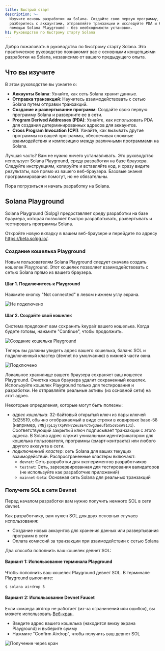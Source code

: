 ```yaml
---
title: Быстрый старт
description: >-
  Изучите основы разработки на Solana. Создайте свою первую программу,
  разберитесь с аккаунтами, отправляйте транзакции и исследуйте PDA и CPI с
  помощью Solana Playground - без необходимости установки.
h1: Руководство по быстрому старту Solana
---
```


Добро пожаловать в руководство по быстрому старту Solana. Это практическое
руководство познакомит вас с основными концепциями разработки на Solana,
независимо от вашего предыдущего опыта.

## Что вы изучите

В этом руководстве вы узнаете о:

- **Аккаунты Solana**: Узнайте, как сеть Solana хранит данные.
- **Отправка транзакций**: Научитесь взаимодействовать с сетью Solana путем
  отправки транзакций.
- **Создание и развертывание программ**: Создайте свою первую программу Solana и
  разверните ее в сети.
- **Program Derived Addresses (PDA)**: Узнайте, как использовать PDA для
  создания детерминированных адресов для аккаунтов.
- **Cross Program Invocation (CPI)**: Узнайте, как вызывать другие программы из
  вашей программы, обеспечивая сложные взаимодействия и композицию между
  различными программами на Solana.

Лучшая часть? Вам не нужно ничего устанавливать. Это руководство использует
Solana Playground, среду разработки на базе браузера. Следуйте инструкциям,
копируйте и вставляйте код, и сразу видите результаты, всё прямо из вашего
веб-браузера. Базовые знания программирования помогут, но не обязательны.

Пора погрузиться и начать разработку на Solana.

## Solana Playground

Solana Playground (Solpg) предоставляет среду разработки на базе браузера,
которая позволяет быстро разрабатывать, развертывать и тестировать программы
Solana.

Откройте новую вкладку в вашем веб-браузере и перейдите по адресу
https://beta.solpg.io/.

<Steps>
<Step>

### Создание кошелька Playground

Новым пользователям Solana Playground следует сначала создать кошелек
Playground. Этот кошелек позволяет взаимодействовать с сетью Solana прямо из
вашего браузера.

#### Шаг 1. Подключитесь к Playground

Нажмите кнопку "Not connected" в левом нижнем углу экрана.

![Не подключено](/assets/docs/intro/quickstart/pg-not-connected.png)

#### Шаг 2. Создайте свой кошелек

Система предложит вам сохранить keypair вашего кошелька. Когда будете готовы,
нажмите "Continue", чтобы продолжить.

![Создание кошелька Playground](/assets/docs/intro/quickstart/pg-create-wallet.png)

Теперь вы должны увидеть адрес вашего кошелька, баланс SOL и подключенный
кластер (devnet по умолчанию) в нижней части окна.

![Подключено](/assets/docs/intro/quickstart/pg-connected.png)

<Callout>
  Локальное хранилище вашего браузера сохраняет ваш кошелек Playground. Очистка
  кэша браузера удалит сохраненный кошелек. Используйте кошелек Playground
  только для тестирования и разработки. Не отправляйте реальные активы (из
  основной сети) на этот адрес.
</Callout>

Некоторые определения, которые могут быть полезны:

- _адрес кошелька_: 32-байтовый открытый ключ из пары ключей Ed25519, обычно
  отображаемый в виде строки в кодировке base-58 (например,
  `7MNj7pL1y7XpPnN7ZeuaE4ctwg3WeufbX5o85sA91J1`). Соответствующий закрытый ключ
  подписывает транзакции с этого адреса. В Solana адрес служит уникальным
  идентификатором для кошелька пользователя, программы (смарт-контракта) или
  любого другого аккаунта в сети.
- _подключенный кластер_: сеть Solana для ваших текущих взаимодействий.
  Распространенные кластеры включают:
  - `devnet`: Сеть разработки для экспериментов разработчиков
  - `testnet`: Сеть, зарезервированная для тестирования валидаторов (не
    используйте как разработчик приложений)
  - `mainnet-beta`: Основная сеть Solana для реальных транзакций

</Step>
<Step>

### Получите SOL в сети Devnet

Перед началом разработки вам нужно получить немного SOL в сети devnet.

Как разработчику, вам нужен SOL для двух основных случаев использования:

- Создание новых аккаунтов для хранения данных или развертывания программ в сети
- Оплата комиссий за транзакции при взаимодействии с сетью Solana

Два способа пополнить ваш кошелек девнет SOL:

#### Вариант 1: Использование терминала Playground

Чтобы пополнить ваш кошелек Playground девнет SOL. В терминале Playground
выполните:

```terminal
$ solana airdrop 5
```

#### Вариант 2: Использование Devnet Faucet

Если команда airdrop не работает (из-за ограничений или ошибок), вы можете
использовать [Веб-кран](https://faucet.solana.com/).

- Введите адрес вашего кошелька (находится внизу экрана Playground) и выберите
  сумму
- Нажмите "Confirm Airdrop", чтобы получить ваш девнет SOL

![Получение через кран](/assets/docs/intro/quickstart/faucet-airdrop.gif)

</Step>
</Steps>
